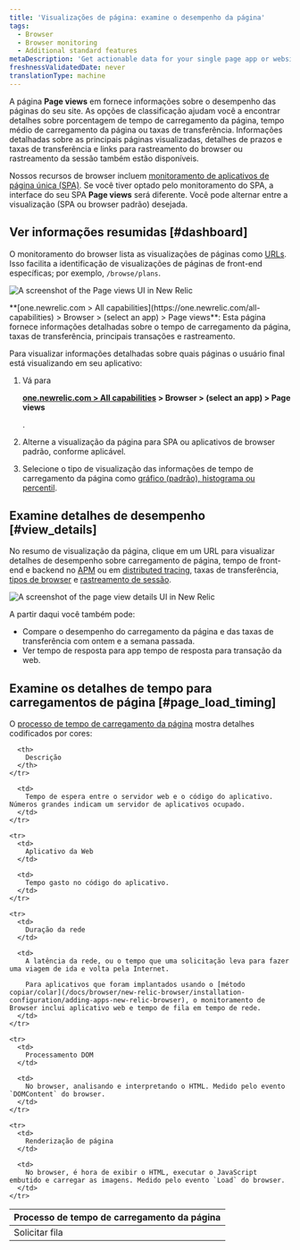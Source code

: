 ```yaml
---
title: 'Visualizações de página: examine o desempenho da página'
tags:
  - Browser
  - Browser monitoring
  - Additional standard features
metaDescription: 'Get actionable data for your single page app or website''s performance, timing, throughput, page loads, and more with our Page views UI for browser monitoring.'
freshnessValidatedDate: never
translationType: machine
---
```




A página <DoNotTranslate>**Page views**</DoNotTranslate> em <InlinePopover type="browser"/>fornece informações sobre o desempenho das páginas do seu site. As opções de classificação ajudam você a encontrar detalhes sobre porcentagem de tempo de carregamento da página, tempo médio de carregamento da página ou taxas de transferência. Informações detalhadas sobre as principais páginas visualizadas, detalhes de prazos e taxas de transferência e links para rastreamento do browser ou rastreamento da sessão também estão disponíveis.

Nossos recursos de browser incluem [monitoramento de aplicativos de página única (SPA)](/docs/browser/single-page-app-monitoring/get-started/welcome-single-page-app-monitoring). Se você tiver optado pelo monitoramento do SPA, a interface do seu SPA <DoNotTranslate>**Page views**</DoNotTranslate> será diferente. Você pode alternar entre a visualização (SPA ou browser padrão) desejada.

## Ver informações resumidas [#dashboard]

O monitoramento do browser lista as visualizações de páginas como [URLs](/docs/browser/new-relic-browser/getting-started/url-whitelists-grouping-browser-metrics). Isso facilita a identificação de visualizações de páginas de front-end específicas; por exemplo, `/browse/plans`.

<img
  title="Page views UI overview"
  alt="A screenshot of the Page views UI in New Relic"
  src={browserPageviewsOverview}
/>

<figcaption>
  <DoNotTranslate>**[one.newrelic.com > All capabilities](https://one.newrelic.com/all-capabilities) > Browser > (select an app) > Page views**</DoNotTranslate>: Esta página fornece informações detalhadas sobre o tempo de carregamento da página, taxas de transferência, principais transações e rastreamento.
</figcaption>

Para visualizar informações detalhadas sobre quais páginas o usuário final está visualizando em seu aplicativo:

1. Vá para

   <DoNotTranslate>**[one.newrelic.com > All capabilities](https://one.newrelic.com/all-capabilities) > Browser > (select an app) > Page views**</DoNotTranslate>

   .

2. Alterne a visualização da página para SPA ou aplicativos de browser padrão, conforme aplicável.

3. Selecione o tipo de visualização das informações de tempo de carregamento da página como [gráfico (padrão), histograma ou percentil](/docs/apm/apm-ui-pages/monitoring/response-time-chart-types-apm-browser/).

## Examine detalhes de desempenho [#view_details]

No resumo de visualização da página, clique em um URL para visualizar detalhes de desempenho sobre carregamento de página, tempo de front-end e backend no [APM](/docs/apm/apm-ui-pages/features/request-queuing-tracking-front-end-time/) ou em [distributed tracing](/docs/distributed-tracing/ui-data/understand-use-distributed-tracing-ui), taxas de transferência, [tipos de browser](/docs/browser/new-relic-browser/additional-standard-features/browsers-problem-patterns-type-or-platform) e [rastreamento de sessão](/docs/browser/browser-monitoring/browser-pro-features/session-traces-explore-webpages-life-cycle).

<img
  title="Page view details"
  alt="A screenshot of the page view details UI in New Relic"
  src={browserPageLoadPerformance}
/>

A partir daqui você também pode:

* Compare o desempenho do carregamento da página e das taxas de transferência com ontem e a semana passada.
* Ver tempo de resposta para app tempo de resposta para transação da web.

## Examine os detalhes de tempo para carregamentos de página [#page_load_timing]

O [processo de tempo de carregamento da página](/docs/browser/new-relic-browser/page-load-timing-resources/page-load-timing-process) mostra detalhes codificados por cores:

<table>
  <thead>
    <tr>
      <th style={{ width: "200px" }}>
        Processo de tempo de carregamento da página
      </th>

      <th>
        Descrição
      </th>
    </tr>
  </thead>

  <tbody>
    <tr>
      <td>
        Solicitar fila
      </td>

      <td>
        Tempo de espera entre o servidor web e o código do aplicativo. Números grandes indicam um servidor de aplicativos ocupado.
      </td>
    </tr>

    <tr>
      <td>
        Aplicativo da Web
      </td>

      <td>
        Tempo gasto no código do aplicativo.
      </td>
    </tr>

    <tr>
      <td>
        Duração da rede
      </td>

      <td>
        A latência da rede, ou o tempo que uma solicitação leva para fazer uma viagem de ida e volta pela Internet.

        Para aplicativos que foram implantados usando o [método copiar/colar](/docs/browser/new-relic-browser/installation-configuration/adding-apps-new-relic-browser), o monitoramento de Browser inclui aplicativo web e tempo de fila em tempo de rede.
      </td>
    </tr>

    <tr>
      <td>
        Processamento DOM
      </td>

      <td>
        No browser, analisando e interpretando o HTML. Medido pelo evento `DOMContent` do browser.
      </td>
    </tr>

    <tr>
      <td>
        Renderização de página
      </td>

      <td>
        No browser, é hora de exibir o HTML, executar o JavaScript embutido e carregar as imagens. Medido pelo evento `Load` do browser.
      </td>
    </tr>
  </tbody>
</table>